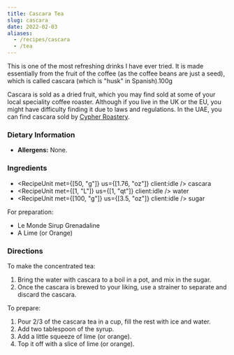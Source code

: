 ```yaml
---
title: Cascara Tea
slug: cascara
date: 2022-02-03
aliases:
  - /recipes/cascara
  - /tea
---
```



This is one of the most refreshing drinks I have ever tried. It is made
essentially from the fruit of the coffee (as the coffee beans are just a seed),
which is called cascara (which is "husk" in Spanish).100g

Cascara is sold as a dried fruit, which you may find sold at some of your local
speciality coffee roaster. Although if you live in the UK or the EU, you might have
difficulty finding it due to laws and regulations. In the UAE, you can find
cascara sold by [Cypher Roastery](https://bycypher.com).

### Dietary Information

- **Allergens:** None.

<Recipe defaultServing={5} client:load />

### Ingredients

- <RecipeUnit met={[50, "g"]} us={[1.76, "oz"]} client:idle /> cascara
- <RecipeUnit met={[1, "L"]} us={[1, "qt"]} client:idle /> water
- <RecipeUnit met={[100, "g"]} us={[3.5, "oz"]} client:idle /> sugar

For preparation:

- Le Monde Sirup Grenadaline
- A Lime (or Orange)

### Directions

To make the concentrated tea:

1. Bring the water with cascara to a boil in a pot, and mix in the sugar.
2. Once the cascara is brewed to your liking, use a strainer to separate and
   discard the cascara.

To prepare:

1. Pour 2/3 of the cascara tea in a cup, fill the rest with ice and water.
2. Add two tablespoon of the syrup.
3. Add a little squeeze of lime (or orange).
4. Top it off with a slice of lime (or orange).
